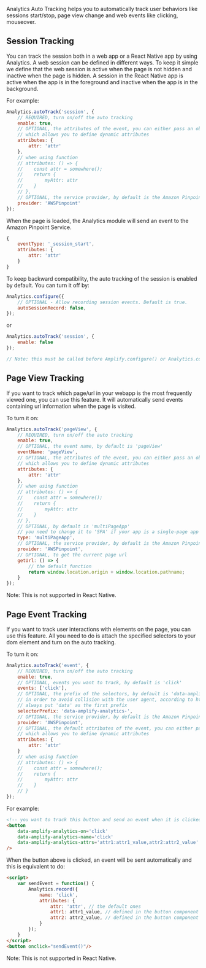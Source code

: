 Analytics Auto Tracking helps you to automatically track user behaviors like sessions start/stop, page view change and web events like clicking, mouseover.

## Session Tracking

You can track the session both in a web app or a React Native app by using Analytics. A web session can be defined in different ways. To keep it simple we define that the web session is active when the page is not hidden and inactive when the page is hidden. 
A session in the React Native app is active when the app is in the foreground and inactive when the app is in the background.

For example: 
```javascript
Analytics.autoTrack('session', {
    // REQUIRED, turn on/off the auto tracking
    enable: true,
    // OPTIONAL, the attributes of the event, you can either pass an object or a function 
    // which allows you to define dynamic attributes
    attributes: {
        attr: 'attr'
    },
    // when using function
    // attributes: () => {
    //    const attr = somewhere();
    //    return {
    //        myAttr: attr
    //    }
    // },
    // OPTIONAL, the service provider, by default is the Amazon Pinpoint
    provider: 'AWSPinpoint'
});
```

When the page is loaded, the Analytics module will send an event to the Amazon Pinpoint Service.
```javascript
{ 
    eventType: '_session_start', 
    attributes: { 
        attr: 'attr' 
    }
}
```

To keep backward compatibility, the auto tracking of the session is enabled by default. You can turn it off by:
```javascript
Analytics.configure({
    // OPTIONAL - Allow recording session events. Default is true.
    autoSessionRecord: false,
});
```
or 
```javascript
Analytics.autoTrack('session', {
    enable: false
});

// Note: this must be called before Amplify.configure() or Analytics.configure() to cancel the session_start event
```

## Page View Tracking

If you want to track which page/url in your webapp is the most frequently viewed one, you can use this feature. It will automatically send events containing url information when the page is visited.

To turn it on:
```javascript
Analytics.autoTrack('pageView', {
    // REQUIRED, turn on/off the auto tracking
    enable: true,
    // OPTIONAL, the event name, by default is 'pageView'
    eventName: 'pageView',
    // OPTIONAL, the attributes of the event, you can either pass an object or a function 
    // which allows you to define dynamic attributes
    attributes: {
        attr: 'attr'
    },
    // when using function
    // attributes: () => {
    //    const attr = somewhere();
    //    return {
    //        myAttr: attr
    //    }
    // },
    // OPTIONAL, by default is 'multiPageApp'
    // you need to change it to 'SPA' if your app is a single-page app like React
    type: 'multiPageApp',
    // OPTIONAL, the service provider, by default is the Amazon Pinpoint
    provider: 'AWSPinpoint',
    // OPTIONAL, to get the current page url
    getUrl: () => {
        // the default function
        return window.location.origin + window.location.pathname;
    }
});
```
Note: This is not supported in React Native.

## Page Event Tracking

If you want to track user interactions with elements on the page, you can use this feature. All you need to do is attach the specified selectors to your dom element and turn on the auto tracking.

To turn it on:
```javascript
Analytics.autoTrack('event', {
    // REQUIRED, turn on/off the auto tracking
    enable: true,
    // OPTIONAL, events you want to track, by default is 'click'
    events: ['click'],
    // OPTIONAL, the prefix of the selectors, by default is 'data-amplify-analytics-'
    // in order to avoid collision with the user agent, according to https://www.w3schools.com/tags/att_global_data.asp
    // always put 'data' as the first prefix
    selectorPrefix: 'data-amplify-analytics-',
    // OPTIONAL, the service provider, by default is the Amazon Pinpoint
    provider: 'AWSPinpoint',
    // OPTIONAL, the default attributes of the event, you can either pass an object or a function 
    // which allows you to define dynamic attributes
    attributes: {
        attr: 'attr'
    }
    // when using function
    // attributes: () => {
    //    const attr = somewhere();
    //    return {
    //        myAttr: attr
    //    }
    // }
});
```

For example:
```html
<!-- you want to track this button and send an event when it is clicked -->
<button
    data-amplify-analytics-on='click'
    data-amplify-analytics-name='click'
    data-amplify-analytics-attrs='attr1:attr1_value,attr2:attr2_value'
/>
```
When the button above is clicked, an event will be sent automatically and this is equivalent to do:
```html
<script>
    var sendEvent = function() {
        Analytics.record({
            name: 'click',
            attributes: {
                attr: 'attr', // the default ones
                attr1: attr1_value, // defined in the button component
                attr2: attr2_value, // defined in the button component
            }
        });
    }
</script>
<button onclick="sendEvent()"/>
```
Note: This is not supported in React Native.

